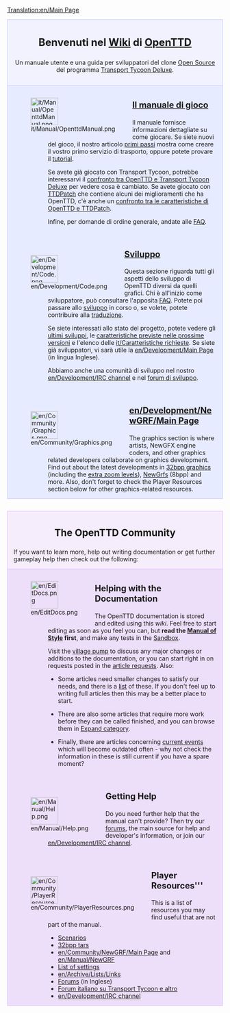 [[Translation:en/Main Page]]
{{it/Traduzione|en/Main Page|5}}

<div style="background-color: #f1f2fe; border: 1px solid #c7c8fe; margin: 0; padding: 1em 1em 1em 1em; text-align:center">
<div style="font-size:1.7em; font-weight:bold">Benvenuti nel [https://www.wikipedia.org/wiki/it:wiki Wiki] di <span class="plainlinks">[http://www.openttd.org/ OpenTTD]</span> </div>
Un manuale utente e una guida per sviluppatori del clone [http://www.opensource.org/ Open Source] del programma [[it/Archive/OpenTTD/Transport Tycoon Deluxe|Transport Tycoon Deluxe]].
</div>
<div style="background-color: #E7EBFF; border: 1px solid #c7c8fe; border-top:none; padding: 1em 1em 0em 1em; margin-bottom:2em">
<div style="float:left">[[File:it/Manual/OpenttdManual.png|64px]]</div>
<div style="margin-left:80px; margin-bottom:4em">
<div style="font-size:1.4em; font-weight:bold">[[it/Manual/Main Page|Il manuale di gioco]]</div>
Il manuale fornisce informazioni dettagliate su come giocare. Se siete nuovi del gioco, il nostro articolo [[it/Manual/Tutorial/Main Page|primi passi]] mostra come creare il vostro primo servizio di trasporto, oppure potete provare il [[it/Manual/Tutorial/Tutorial|tutorial]].

Se avete già giocato con Transport Tycoon, potrebbe interessarvi il [[it/Archive/OpenTTD/Differenze rispetto a TTD|confronto tra OpenTTD e Transport Tycoon Deluxe]] per vedere cosa è cambiato. Se avete giocato con [[it/Archive/OpenTTD/TTDPatch|TTDPatch]] che contiene alcuni dei miglioramenti che ha OpenTTD, c'è anche un [[it/Archive/OpenTTD/Confronto tra le caratteristiche di OpenTTD e TTDPatch|confronto tra le caratteristiche di OpenTTD e TTDPatch]].

Infine, per domande di ordine generale, andate alle [[it/Archive/Community/FAQ|FAQ]].
</div>

<div style="float:left">[[File:en/Development/Code.png|64px]]</div>
<div style="margin-left:80px; margin-bottom:4em">
<div style="font-size:1.4em; font-weight:bold">[[it/Sviluppo|Sviluppo]]</div>
Questa sezione riguarda tutti gli aspetti dello sviluppo di OpenTTD diversi da quelli grafici. Chi è all'inizio come sviluppatore, può consultare l'apposita [[en/FAQ sviluppo|FAQ]]. Potete poi passare allo [[it/Sviluppo|sviluppo]] in corso o, se volete, potete contribuire alla [[it/Internazionalizzazione|traduzione]]. 

Se siete interessati allo stato del progetto, potete vedere gli [[it/Sviluppi recenti e attuali|ultimi sviluppi]], le [[it/Roadmap|caratteristiche previste nelle prossime versioni]] e l'elenco delle [[it/Caratteristiche richieste]]. Se siete già sviluppatori, vi sarà utile la [[en/Development/Main Page]] (in lingua Inglese).

Abbiamo anche una comunità di sviluppo nel nostro [[en/Development/IRC channel]] e nel [http://www.tt-forums.net/viewforum.php?f=33 forum di sviluppo].
</div>

<div style="float:left">[[File:en/Community/Graphics.png|64px]]</div>
<div style="margin-left:80px; margin-bottom:1em; min-height:64px">
<div style="font-size:1.4em; font-weight:bold">[[en/Development/NewGRF/Main Page]]</div>
The graphics section is where artists, NewGFX engine coders, and other graphics related developers collaborate on graphics development. Find out about the latest developments in [[en/Archive/Old 32bpp/32bit Graphics Development|32bpp graphics]] (including the [[en/Community/NewGRF/Playing with 32 bpp graphics|extra zoom levels]]), [[en/Manual/NewGRF|NewGrfs]] (8bpp) and more. Also, don't forget to check the Player Resources section below for other graphics-related resources.
</div>

</div>

<div style="background-color: #F5EDFC; border: 1px solid #E1BBFF; margin: 0; padding: 1em 1em 0em 1em;">
<div style="font-size:1.6em; font-weight:bold; text-align:center">The OpenTTD Community</div>
If you want to learn more, help out writing documentation or get further gameplay help then check out the following:
</div>

<div style="background-color: #EDDEFA; border: 1px solid #E1BBFF; border-top:none; padding: 1em 1em 0em 1em;">

<div style="float:left">[[File:en/EditDocs.png|64px]]</div>
<div style="margin-left:80px; margin-bottom:4em">
<div style="font-size:1.4em; font-weight:bold">Helping with the Documentation</div>
The OpenTTD documentation is stored and edited using this <em>wiki</em>. Feel free to start editing as soon as you feel you can, but '''read the [[en/Wiki/Manual of Style|Manual of Style]] first''', and make any tests in the [[en/Sandbox|Sandbox]].  

Visit the [[en/Archive/Community/Village Pump|village pump]] to discuss any major changes or additions to the documentation, or you can start right in on requests posted in the [[en/Requested Articles|article requests]]. Also:

*Some articles need smaller changes to satisfy our needs, and there is a [[:Category:en/To do|list]] of these.  If you don't feel up to writing full articles then this may be a better place to start. 

*There are also some articles that require more work before they can be called finished, and you can browse them in [[:Category:en/Articles to be expanded|Expand category]]. 

*Finally, there are articles concerning [[:Category:en/Current events|current events]] which will become outdated often - why not check the information in these is still current if you have a spare moment?
</div>

<div style="float:left">[[File:en/Manual/Help.png|64px]]</div>
<div style="margin-left:80px; margin-bottom:4em">
<div style="font-size:1.4em; font-weight:bold">Getting Help</div>
Do you need further help that the manual can't provide? Then try our [http://www.tt-forums.net/viewforum.php?f=55 forums], the main source for help and developer's information, or join our [[en/Development/IRC channel]].
</div>

<div style="float:left">[[File:en/Community/PlayerResources.png|64px]]</div>
<div style="margin-left:80px; margin-bottom:1em">
<div style="font-size:1.4em; font-weight:bold">Player Resources'''</div>
This is a list of resources you may find useful that are not part of the manual.
*[[en/Community/Scenarios/Main Page|Scenarios]]
*[[en/Archive/Old 32bpp/List of downloadable 32 bpp tars|32bpp tars]]
*[[en/Community/NewGRF/Main Page]] and [[en/Manual/NewGRF]]
*[[en/Archive/Manual/Settings/Advanced Settings|List of settings]]
*[[en/Archive/Lists/Links]]
*[http://www.tt-forums.net/viewforum.php?f=55 Forums] (in Inglese)
*[http://wolf01.game-host.org/forum/index.php Forum italiano su Transport Tycoon e altro]
*[[en/Development/IRC channel]]
</div>
</div>